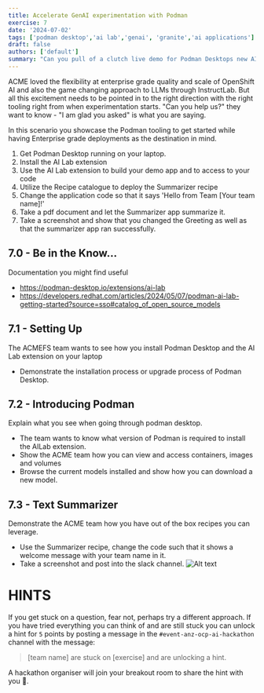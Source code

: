 ```yaml
---
title: Accelerate GenAI experimentation with Podman
exercise: 7
date: '2024-07-02'
tags: ['podman desktop','ai lab','genai', 'granite','ai applications']
draft: false
authors: ['default']
summary: "Can you pull of a clutch live demo for Podman Desktops new AI features?"
---
```


ACME loved the flexibility at enterprise grade quality and scale of OpenShift AI and also the game changing approach to LLMs through InstructLab. 
But all this excitement needs to be pointed in to the right direction with the right tooling right from when experimentation starts.
"Can you help us?" they want to know - "I am glad you asked" is what you are saying.

In this scenario you showcase the Podman tooling to get started while having Enterprise grade deployments as the destination in mind.
1) Get Podman Desktop running on  your laptop.
2) Install the AI Lab extension
3) Use the AI Lab extension to build your demo app and to access to your code
4) Utilize the Recipe catalogue to deploy the Summarizer recipe
5) Change the application code so that it says 'Hello from Team [Your team name]!'
6) Take a pdf document and let the Summarizer app summarize it.
7) Take a screenshot and show that you changed the Greeting as well as that the summarizer app ran successfully.

## 7.0 - Be in the Know...
Documentation you might find useful
- https://podman-desktop.io/extensions/ai-lab
- https://developers.redhat.com/articles/2024/05/07/podman-ai-lab-getting-started?source=sso#catalog_of_open_source_models

## 7.1 - Setting Up
The ACMEFS team wants to see how you install Podman Desktop and the AI Lab extension on your laptop
- Demonstrate the installation process or upgrade process of Podman Desktop.

## 7.2 - Introducing Podman
Explain what you see when going through podman desktop.
- The team wants to know what version of Podman is required to install the AILab extension.
- Show the ACME team how you can view and access containers, images and volumes
- Browse the current models installed and show how you can download a new model.

## 7.3 - Text Summarizer
Demonstrate the ACME team how you have out of the box recipes you can leverage.
- Use the Summarizer recipe, change the code such that it shows a welcome message with your team name in it.
- Take a screenshot and post into the slack channel.
![Alt text](/../../tree/main/public/static/images/hackathon/summarizerHello.png?raw=true "You want to show something like that plus a summarized document")
                  


# HINTS
If you get stuck on a question, fear not, perhaps try a different approach. If you have tried everything you can think of and are still stuck you can unlock a hint for `5` points by posting a message in the `#event-anz-ocp-ai-hackathon` channel with the message:

> [team name] are stuck on [exercise] and are unlocking a hint.

A hackathon organiser will join your breakout room to share the hint with you 🤫.


